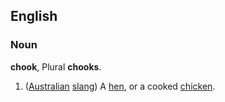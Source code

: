 ==English==
===Noun===
'''chook''', Plural '''chooks'''.

# ([[Australian]] [[slang]]) A [[hen]], or a cooked [[chicken]].